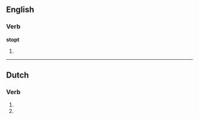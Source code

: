 ==English==

===Verb===
'''stopt'''

# {{obsolete spelling of|[[stopped]]}}

----

==Dutch==

===Verb===
{{infl|nl}}

# {{nl-verb-form|p=23|n=sg|t=pres|m=ind|stoppen}}
# {{nl-verb-form|n=pl|m=imp|stoppen}}